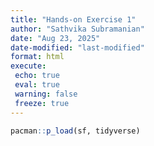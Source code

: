 ```yaml
---
title: "Hands-on Exercise 1"
author: "Sathvika Subramanian"
date: "Aug 23, 2025"
date-modified: "last-modified"
format: html
execute: 
 echo: true
 eval: true
 warning: false
 freeze: true
---
```


```r
pacman::p_load(sf, tidyverse)
```

```r

```


